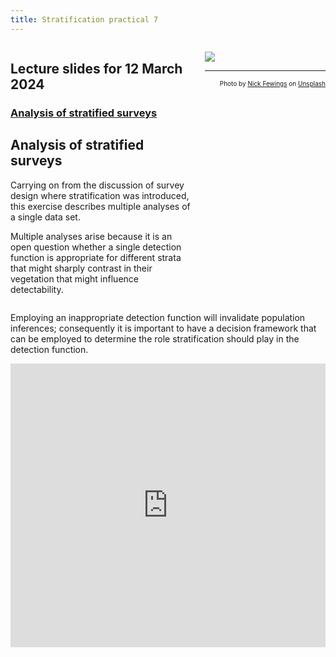 ```yaml
---
title: Stratification practical 7
---
```


:::: {.columns}

::: {.column width='60%'}
::: {.callout-tip}
## Lecture slides for 12 March 2024

### [Analysis of stratified surveys](../lectures/BlockG-22.pdf)
:::

## Analysis of stratified surveys

Carrying on from the discussion of survey design where stratification was introduced, this exercise describes multiple analyses of a single data set.

Multiple analyses arise because it is an open question whether a single detection function is appropriate for different strata that might sharply contrast in their vegetation that might influence detectability.
:::

::: {.column width='40%'}
![](strata-unsplash.jpg)

---
<p style="font-size: x-small; text-align:right">Photo by <a href="https://unsplash.com/@jannerboy62?utm_source=unsplash&utm_medium=referral&utm_content=creditCopyText">Nick Fewings</a> on <a href="https://unsplash.com/s/photos/strata?utm_source=unsplash&utm_medium=referral&utm_content=creditCopyText">Unsplash</a></p>
:::

::::



Employing an inappropriate detection function will invalidate population inferences; consequently it is important to have a decision framework that can be employed to determine the role stratification should play in the detection function.

<div style="position: relative; padding-bottom: 90.15025041736227%; height: 0;"><iframe src="https://www.loom.com/embed/4390a998fc1f42c4b0af1f0545bf4d27?sid=4df8980a-07a0-4ddf-a3ae-57eb12effede" frameborder="0" webkitallowfullscreen mozallowfullscreen allowfullscreen style="position: absolute; top: 0; left: 0; width: 100%; height: 100%;"></iframe></div>
